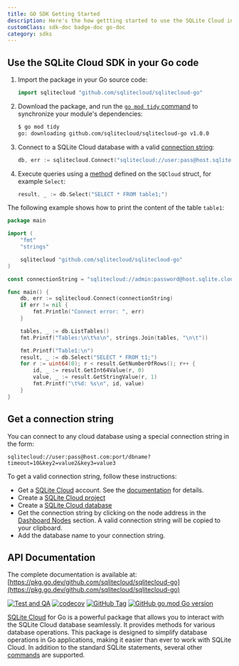 ```yaml
---
title: GO SDK Getting Started
description: Here's the how gettting started to use the SQLite Cloud in your Go code.
customClass: sdk-doc badge-doc go-doc
category: sdks
---
```


## Use the SQLite Cloud SDK in your Go code  

1. Import the package in your Go source code:

    ```go
    import sqlitecloud "github.com/sqlitecloud/sqlitecloud-go"
    ```

2. Download the package, and run the [`go mod tidy` command](https://go.dev/ref/mod#go-mod-tidy) to synchronize your module's dependencies:

    ```bash
    $ go mod tidy 
    go: downloading github.com/sqlitecloud/sqlitecloud-go v1.0.0
    ```

3. Connect to a SQLite Cloud database with a valid [connection string](#get-a-connection-string):

    ```go
    db, err := sqlitecloud.Connect("sqlitecloud://user:pass@host.sqlite.cloud:port/dbname")
    ```

4. Execute queries using a [method](#api-documentation) defined on the `SQCloud` struct, for example `Select`:

    ```go
    result, _ := db.Select("SELECT * FROM table1;")
    ```

The following example shows how to print the content of the table `table1`:

```go
package main

import (
    "fmt"
    "strings"

    sqlitecloud "github.com/sqlitecloud/sqlitecloud-go"
)

const connectionString = "sqlitecloud://admin:password@host.sqlite.cloud:8860/dbname.sqlite"

func main() {
    db, err := sqlitecloud.Connect(connectionString)
    if err != nil {
        fmt.Println("Connect error: ", err)
    }

    tables, _ := db.ListTables()
    fmt.Printf("Tables:\n\t%s\n", strings.Join(tables, "\n\t"))

    fmt.Printf("Table1:\n")
    result, _ := db.Select("SELECT * FROM t1;")
    for r := uint64(0); r < result.GetNumberOfRows(); r++ {
        id, _ := result.GetInt64Value(r, 0)
        value, _ := result.GetStringValue(r, 1)
        fmt.Printf("\t%d: %s\n", id, value)
    }
}
```

## Get a connection string

You can connect to any cloud database using a special connection string in the form:

```
sqlitecloud://user:pass@host.com:port/dbname?timeout=10&key2=value2&key3=value3
```

To get a valid connection string, follow these instructions:

- Get a [SQLite Cloud](https://sqlitecloud.io/) account. See the [documentation](https://docs.sqlitecloud.io/docs/introduction/login) for details.
- Create a [SQLite Cloud project](https://docs.sqlitecloud.io/docs/introduction/projects)
- Create a [SQLite Cloud database](https://docs.sqlitecloud.io/docs/introduction/databases)
- Get the connection string by clicking on the node address in the [Dashboard Nodes](https://docs.sqlitecloud.io/docs/introduction/nodes) section. A valid connection string will be copied to your clipboard.
- Add the database name to your connection string.

## API Documentation

The complete documentation is available at: [https://pkg.go.dev/github.com/sqlitecloud/sqlitecloud-go](https://pkg.go.dev/github.com/sqlitecloud/sqlitecloud-go)

[![Test and QA](https://github.com/sqlitecloud/sqlitecloud-go/actions/workflows/testing.yaml/badge.svg?branch=main)](https://github.com/sqlitecloud/sqlitecloud-go/actions/workflows/testing.yaml)
[![codecov](https://codecov.io/gh/sqlitecloud/sqlitecloud-go/graph/badge.svg?token=5MAG3G4X01)](https://codecov.io/gh/sqlitecloud/sqlitecloud-go)
[![GitHub Tag](https://img.shields.io/github/v/tag/sqlitecloud/sqlitecloud-go?label=version&link=https%3A%2F%2Fpkg.go.dev%2Fgithub.com%2Fsqlitecloud%2Fsqlitecloud-go)](https://pkg.go.dev/github.com/sqlitecloud/sqlitecloud-go)
[![GitHub go.mod Go version](https://img.shields.io/github/go-mod/go-version/sqlitecloud/sqlitecloud-go?link=https%3A%2F%2Fpkg.go.dev%2Fgithub.com%2Fsqlitecloud%2Fsqlitecloud-go)](https://pkg.go.dev/github.com/sqlitecloud/sqlitecloud-go)

[SQLite Cloud](https://sqlitecloud.io) for Go is a powerful package that allows you to interact with the SQLite Cloud database seamlessly. It provides methods for various database operations. This package is designed to simplify database operations in Go applications, making it easier than ever to work with SQLite Cloud. In addition to the standard SQLite statements, several other [commands](https://docs.sqlitecloud.io/docs/commands) are supported.

